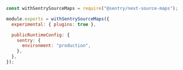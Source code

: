```javascript {filename:next.config.js}
const withSentrySourceMaps = require("@sentry/next-source-maps");

module.exports = withSentrySourceMaps({
  experimental: { plugins: true },

  publicRuntimeConfig: {
    sentry: {
      environment: "production",
    },
  },
});
```

